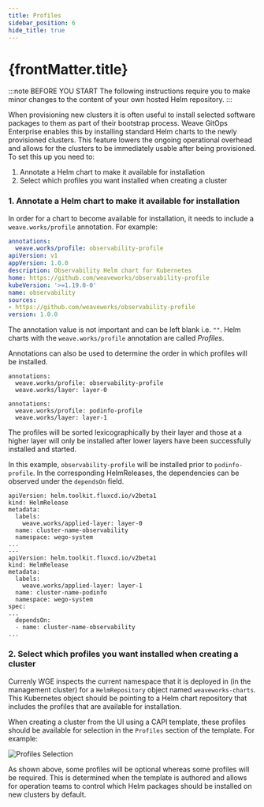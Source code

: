 ```yaml
---
title: Profiles
sidebar_position: 6
hide_title: true
---
```



<h1>
  {frontMatter.title} <TierLabel tiers="enterprise" />
</h1>

:::note BEFORE YOU START 
The following instructions require you to make minor changes to the content of your own hosted Helm repository.
:::

When provisioning new clusters it is often useful to install selected software packages to them as part of their bootstrap process. Weave GitOps Enterprise enables this by installing standard Helm charts to the newly provisioned clusters. This feature lowers the ongoing operational overhead and allows for the clusters to be immediately usable after being provisioned. To set this up you need to:

1. Annotate a Helm chart to make it available for installation
2. Select which profiles you want installed when creating a cluster

### 1. Annotate a Helm chart to make it available for installation

In order for a chart to become available for installation, it needs to include a `weave.works/profile` annotation. For example:

```yaml title="Chart.yaml"
annotations:
  weave.works/profile: observability-profile
apiVersion: v1
appVersion: 1.0.0
description: Observability Helm chart for Kubernetes
home: https://github.com/weaveworks/observability-profile
kubeVersion: '>=1.19.0-0'
name: observability
sources:
- https://github.com/weaveworks/observability-profile
version: 1.0.0
```

The annotation value is not important and can be left blank i.e. `""`. Helm charts with the `weave.works/profile` annotation are called _Profiles_.

Annotations can also be used to determine the order in which profiles will be installed. 

```
annotations:
  weave.works/profile: observability-profile
  weave.works/layer: layer-0
```

```
annotations:
  weave.works/profile: podinfo-profile
  weave.works/layer: layer-1
```

The profiles will be sorted lexicographically by their layer and those at a higher layer will only be installed after lower layers have been successfully installed and started. 

In this example, `observability-profile` will be installed prior to `podinfo-profile`. In the corresponding HelmReleases, the dependencies can be observed under the `dependsOn` field.

```
apiVersion: helm.toolkit.fluxcd.io/v2beta1
kind: HelmRelease
metadata:
  labels:
    weave.works/applied-layer: layer-0
  name: cluster-name-observability
  namespace: wego-system
...
---
apiVersion: helm.toolkit.fluxcd.io/v2beta1
kind: HelmRelease
metadata:
  labels:
    weave.works/applied-layer: layer-1
  name: cluster-name-podinfo
  namespace: wego-system
spec:
...
  dependsOn:
  - name: cluster-name-observability
...
```

### 2. Select which profiles you want installed when creating a cluster

Currenly WGE inspects the current namespace that it is deployed in (in the management cluster) for a `HelmRepository` object named `weaveworks-charts`. This Kubernetes object should be pointing to a Helm chart repository that includes the profiles that are available for installation.

When creating a cluster from the UI using a CAPI template, these profiles should be available for selection in the `Profiles` section of the template. For example:

![Profiles Selection](./img/profile-selection.png)

As shown above, some profiles will be optional whereas some profiles will be required. This is determined when the template is authored and allows for operation teams to control which Helm packages should be installed on new clusters by default.
